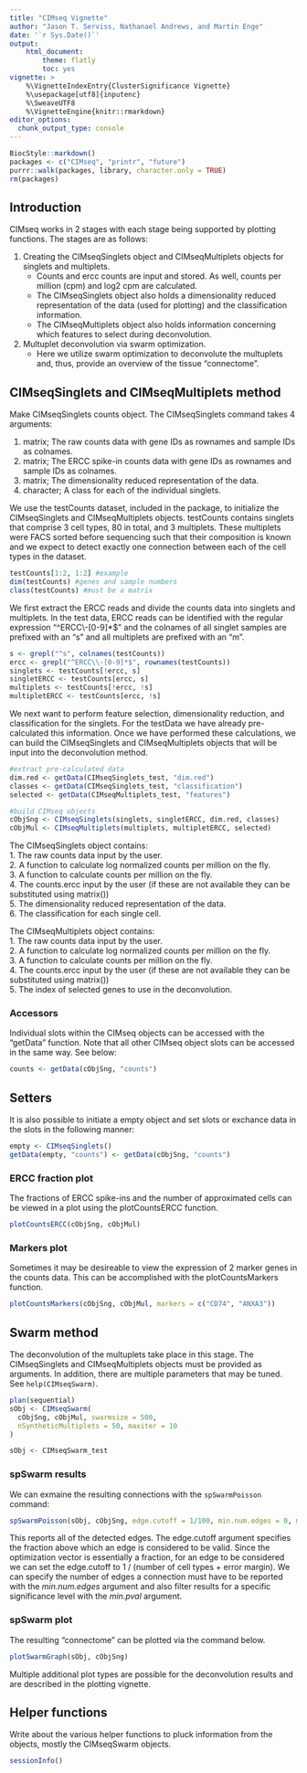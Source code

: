 ```yaml
---
title: "CIMseq Vignette"
author: "Jason T. Serviss, Nathanael Andrews, and Martin Enge"
date: '`r Sys.Date()`'
output:
    html_document:
        theme: flatly
        toc: yes
vignette: >
    %\VignetteIndexEntry{ClusterSignificance Vignette} 
    %\usepackage[utf8]{inputenc}
    %\SweaveUTF8
    %\VignetteEngine{knitr::rmarkdown} 
editor_options: 
  chunk_output_type: console
---
```


<style>
    .col2 {
        columns: 2 200px;         /* number of columns and width in pixels*/
        -webkit-columns: 2 200px; /* chrome, safari */
        -moz-columns: 2 200px;    /* firefox */
    }
</style>

```r
BiocStyle::markdown()
packages <- c("CIMseq", "printr", "future")
purrr::walk(packages, library, character.only = TRUE)
rm(packages)
```

## Introduction

CIMseq works in 2 stages with each stage being supported by plotting 
functions. The stages are as follows:

1. Creating the CIMseqSinglets object and CIMseqMultiplets objects for singlets 
and multiplets. 
   * Counts and ercc counts are input and stored. As well, counts per 
   million (cpm) and log2 cpm are calculated.
   * The CIMseqSinglets object also holds a dimensionality reduced 
   representation of the data (used for plotting) and the classification 
   information.
   * The CIMseqMultiplets object also holds information concerning which 
   features to select during deconvolution.  

2. Multuplet deconvolution via swarm optimization. 
   * Here we utilize swarm optimization to deconvolute the multuplets and, thus,
   provide an overview of the tissue "connectome".
        
## CIMseqSinglets and CIMseqMultiplets method

Make CIMseqSinglets counts object. The CIMseqSinglets command takes 4 arguments:

1. matrix; The raw counts data with gene IDs as rownames and sample IDs as 
colnames. 
2. matrix; The ERCC spike-in counts data with gene IDs as rownames and sample 
IDs as colnames.
3. matrix; The dimensionality reduced representation of the data.
4. character; A class for each of the individual singlets.

We use the testCounts dataset, included in the package, to initialize the 
CIMseqSinglets and CIMseqMultiplets objects. testCounts contains singlets that 
comprise 3 cell types, 80 in total, and 3 multiplets. These multiplets were 
FACS sorted before sequencing such that their composition is known and we expect
to detect exactly one connection between each of the cell types in the dataset.

```r
testCounts[1:2, 1:2] #example
dim(testCounts) #genes and sample numbers
class(testCounts) #must be a matrix
```

We first extract the ERCC reads and divide the counts data into singlets and 
multiplets. In the test data, ERCC reads can be identified with the regular 
expression "^ERCC\\-[0-9]*$" and the colnames of all singlet samples are 
prefixed with an "s" and all multiplets are prefixed with an "m".

```r
s <- grepl("^s", colnames(testCounts))
ercc <- grepl("^ERCC\\-[0-9]*$", rownames(testCounts))
singlets <- testCounts[!ercc, s]
singletERCC <- testCounts[ercc, s]
multiplets <- testCounts[!ercc, !s]
multipletERCC <- testCounts[ercc, !s]
```

We next want to perform feature selection, dimensionality reduction, and 
classification for the singlets. For the testData we have already pre-calculated 
this information. Once we have performed these calculations, we can build the 
CIMseqSinglets and CIMseqMultiplets objects that will be input into the 
deconvolution method.

```r
#extract pre-calculated data
dim.red <- getData(CIMseqSinglets_test, "dim.red")
classes <- getData(CIMseqSinglets_test, "classification")
selected <- getData(CIMseqMultiplets_test, "features")

#build CIMseq objects
cObjSng <- CIMseqSinglets(singlets, singletERCC, dim.red, classes)
cObjMul <- CIMseqMultiplets(multiplets, multipletERCC, selected)
```

The CIMseqSinglets object contains:  
1. The raw counts data input by the user.  
2. A function to calculate log normalized counts per million on the fly.  
3. A function to calculate counts per million on the fly.  
4. The counts.ercc input by the user (if these are not available they can be 
substituted using matrix())  
5. The dimensionality reduced representation of the data.  
6. The classification for each single cell.  

The CIMseqMultiplets object contains:  
1. The raw counts data input by the user.  
2. A function to calculate log normalized counts per million on the fly.  
3. A function to calculate counts per million on the fly.  
4. The counts.ercc input by the user (if these are not available they can be 
substituted using matrix())  
5. The index of selected genes to use in the deconvolution.

### Accessors

Individual slots within the CIMseq objects can be accessed with the "getData" 
function. Note that all other CIMseq object slots can be accessed in the same 
way. See below:

```r
counts <- getData(cObjSng, "counts")
```

## Setters

It is also possible to initiate a empty object and set slots or exchance data
in the slots in the following manner:

```r
empty <- CIMseqSinglets()
getData(empty, "counts") <- getData(cObjSng, "counts")
```

### ERCC fraction plot

The fractions of ERCC spike-ins and the number of approximated cells can be 
viewed in a plot using the plotCountsERCC function.

```r
plotCountsERCC(cObjSng, cObjMul)
```

### Markers plot

Sometimes it may be desireable to view the expression of 2 marker genes in the 
counts data. This can be accomplished with the plotCountsMarkers function.

```r
plotCountsMarkers(cObjSng, cObjMul, markers = c("CD74", "ANXA3"))
```

## Swarm method

The deconvolution of the multuplets take place in this stage. The CIMseqSinglets
and CIMseqMultiplets objects must be provided as arguments. In addition, there 
are multiple parameters that may be tuned. See `help(CIMseqSwarm)`.

```r
plan(sequential)
sObj <- CIMseqSwarm(
  cObjSng, cObjMul, swarmsize = 500, 
  nSyntheticMultiplets = 50, maxiter = 10
)
```

```r
sObj <- CIMseqSwarm_test
```

### spSwarm results

We can exmaine the resulting connections with the `spSwarmPoisson` command:

```r
spSwarmPoisson(sObj, cObjSng, edge.cutoff = 1/100, min.num.edges = 0, min.pval = 1)
```

This reports all of the detected edges. The edge.cutoff argument specifies the 
fraction above which an edge is considered to be valid. Since the optimization 
vector is essentially a fraction, for an edge to be considered we can set the 
edge.cutoff to 1 / (number of cell types + error margin). We can specify the 
number of edges a connection must have to be reported with the *min.num.edges* 
argument and also filter results for a specific significance level with the 
*min.pval* argument.

### spSwarm plot

The resulting "connectome" can be plotted via the command below.

```r
plotSwarmGraph(sObj, cObjSng)
```

Multiple additional plot types are possible for the deconvolution results and 
are described in the plotting vignette.

## Helper functions

Write about the various helper functions to pluck information from the objects, 
mostly the CIMseqSwarm objects.

```r
sessionInfo()
```

